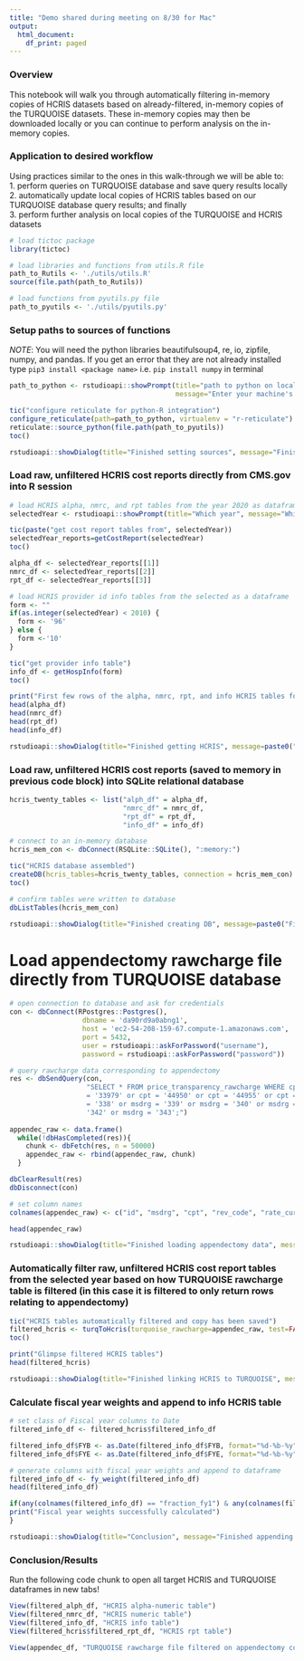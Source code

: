 ```yaml
---
title: "Demo shared during meeting on 8/30 for Mac"
output:
  html_document:
    df_print: paged
---
```


### Overview   
This notebook will walk you through automatically filtering in-memory copies of HCRIS datasets based on already-filtered, in-memory copies of the TURQUOISE datasets. These in-memory copies may then be downloaded locally or you can continue to perform analysis on the in-memory copies.  

### Application to desired workflow  
Using practices similar to the ones in this walk-through we will be able to:  
1. perform queries on TURQUOISE database and save query results locally  
2. automatically update local copies of HCRIS tables based on our TURQUOISE database query results; and finally  
3. perform further analysis on local copies of the TURQUOISE and HCRIS datasets

```r
# load tictoc package
library(tictoc)

# load libraries and functions from utils.R file
path_to_Rutils <- './utils/utils.R'
source(file.path(path_to_Rutils))

# load functions from pyutils.py file
path_to_pyutils <- './utils/pyutils.py'
```


### Setup paths to sources of functions
_NOTE_: You will need the python libraries beautifulsoup4, re, io, zipfile, numpy, and pandas. If you get an error that they are not already installed type `pip3 install <package name>` i.e. `pip install numpy` in terminal

```r
path_to_python <- rstudioapi::showPrompt(title="path to python on local machine", 
                                         message="Enter your machine's path to python below. This may be along the lines of '/usr/local/...'")

tic("configure reticulate for python-R integration")
configure_reticulate(path=path_to_python, virtualenv = "r-reticulate")
reticulate::source_python(file.path(path_to_pyutils))
toc()

rstudioapi::showDialog(title="Finished setting sources", message="Finished setting sources to custom functions. Run the next code chunk.")
```


### Load raw, unfiltered HCRIS cost reports directly from CMS.gov into R session
```r
# load HCRIS alpha, nmrc, and rpt tables from the year 2020 as dataframes
selectedYear <- rstudioapi::showPrompt(title="Which year", message="Which year would you like to download HCRIS cost reports from? Valid years are 1995-2020")

tic(paste("get cost report tables from", selectedYear))
selectedYear_reports=getCostReport(selectedYear)
toc()

alpha_df <- selectedYear_reports[[1]]
nmrc_df <- selectedYear_reports[[2]]
rpt_df <- selectedYear_reports[[3]]

# load HCRIS provider id info tables from the selected as a dataframe
form <- ""
if(as.integer(selectedYear) < 2010) {
  form <- '96'
} else {
  form <-'10'
}

tic("get provider info table")
info_df <- getHospInfo(form)
toc()

print("First few rows of the alpha, nmrc, rpt, and info HCRIS tables for the year 2020")
head(alpha_df)
head(nmrc_df)
head(rpt_df)
head(info_df)

rstudioapi::showDialog(title="Finished getting HCRIS", message=paste0("Finished getting HCRIS data tables for the year ", selectedYear,". The alphanumeric, 'numeric', 'report', and 'hospital provider id' tables are stored as dataframes in the variables 'alpha_df', 'nmrc_df', 'rpt_df', and 'info_df'. Run the next code chunk."))

```


### Load raw, unfiltered HCRIS cost reports (saved to memory in previous code block) into SQLite relational database
```r
hcris_twenty_tables <- list("alph_df" = alpha_df,
                            "nmrc_df" = nmrc_df,
                            "rpt_df" = rpt_df,
                            "info_df" = info_df)

# connect to an in-memory database
hcris_mem_con <- dbConnect(RSQLite::SQLite(), ":memory:")

tic("HCRIS database assembled")
createDB(hcris_tables=hcris_twenty_tables, connection = hcris_mem_con)
toc()

# confirm tables were written to database
dbListTables(hcris_mem_con)

rstudioapi::showDialog(title="Finished creating DB", message=paste0("Finished loading HCRIS data tables for the year ", selectedYear," into database in memory. Run the next code chunk."))
```


# Load appendectomy rawcharge file directly from TURQUOISE database
```r
# open connection to database and ask for credentials
con <- dbConnect(RPostgres::Postgres(),
                  dbname = 'da90rd9a0abng1', 
                  host = 'ec2-54-208-159-67.compute-1.amazonaws.com', 
                  port = 5432, 
                  user = rstudioapi::askForPassword("username"),
                  password = rstudioapi::askForPassword("password"))

# query rawcharge data corresponding to appendectomy
res <- dbSendQuery(con, 
                   "SELECT * FROM price_transparency_rawcharge WHERE cpt = '44970' or cpt
                   = '33979' or cpt = '44950' or cpt = '44955' or cpt = '44960' or msdrg 
                   = '338' or msdrg = '339' or msdrg = '340' or msdrg = '341' or msdrg = 
                   '342' or msdrg = '343';")
      
appendec_raw <- data.frame()
  while(!dbHasCompleted(res)){
    chunk <- dbFetch(res, n = 50000)
    appendec_raw <- rbind(appendec_raw, chunk)
  }

dbClearResult(res)
dbDisconnect(con)

# set column names
colnames(appendec_raw) <- c("id", "msdrg", "cpt", "rev_code", "rate_currency", "rate", "created", "last_updated", "plan_id", "provider_id", "charge_description_id", "apc", "ndc", "service_area", "billing_entity", "mod")

head(appendec_raw)

rstudioapi::showDialog(title="Finished loading appendectomy data", message="Finished loading appendectomy rawcharge data from TURQUOISE database. Run the next code chunk.")
```


### Automatically filter raw, unfiltered HCRIS cost report tables from the selected year based on how TURQUOISE rawcharge table is filtered (in this case it is filtered to only return rows relating to appendectomy)
```r
tic("HCRIS tables automatically filtered and copy has been saved")
filtered_hcris <- turqToHcris(turquoise_rawcharge=appendec_raw, test=FALSE, hcris_con=hcris_mem_con)
toc()

print("Glimpse filtered HCRIS tables")
head(filtered_hcris)

rstudioapi::showDialog(title="Finished linking HCRIS to TURQUOISE", message="Finished linking HCRIS data to filtered TURQUOISE rawcharge data. Run the next code chunk.")
```


### Calculate fiscal year weights and append to info HCRIS table
```r
# set class of Fiscal year columns to Date
filtered_info_df <- filtered_hcris$filtered_info_df

filtered_info_df$FYB <- as.Date(filtered_info_df$FYB, format="%d-%b-%y")
filtered_info_df$FYE <- as.Date(filtered_info_df$FYE, format="%d-%b-%y")

# generate columns with fiscal year weights and append to dataframe
filtered_info_df <- fy_weight(filtered_info_df)
head(filtered_info_df)

if(any(colnames(filtered_info_df) == "fraction_fy1") & any(colnames(filtered_info_df) == "fraction_fy2")){
print("Fiscal year weights successfully calculated")
}

rstudioapi::showDialog(title="Conclusion", message="Finished appending fiscal year weight columns to hospital provider id dataframe")
```


### Conclusion/Results
Run the following code chunk to open all target HCRIS and TURQUOISE dataframes in new tabs!
```r
View(filtered_alph_df, "HCRIS alpha-numeric table")
View(filtered_nmrc_df, "HCRIS numeric table")
View(filtered_info_df, "HCRIS info table")
View(filtered_hcris$filtered_rpt_df, "HCRIS rpt table")

View(appendec_df, "TURQUOISE rawcharge file filtered on appendectomy codes")
```
